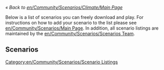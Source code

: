 <noinclude>

{{en/Warning|Do not edit this '''template''' to add a scenario; please see [[en/Community/Scenarios/Scenarios Team#procedure-to-add-a-scenario|the "Procedure to add a scenario"]].}}

</noinclude><includeonly>

''« Back to [[en/Community/Scenarios/Climate/Main Page]]''

Below is a list of scenarios you can freely download and play. For instructions on how to add your scenario to the list please see [[en/Community/Scenarios/Main Page]]. In addition, all scenario listings are maintained by the [[en/Community/Scenarios/Scenarios Team]].

==Scenarios==

</includeonly>


[[Category:en/Community/Scenarios/Scenario Listings]]